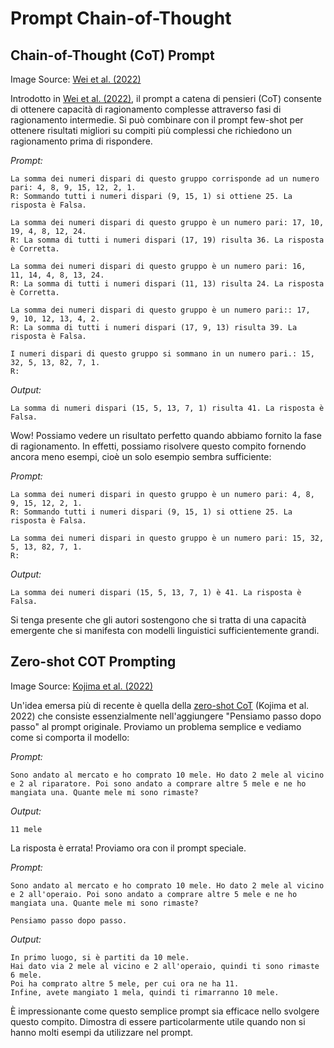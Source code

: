 # Prompt Chain-of-Thought



## Chain-of-Thought (CoT) Prompt

<Screenshot src={COT} alt="COT" />

Image Source: [Wei et al. (2022)](https://arxiv.org/abs/2201.11903)

Introdotto in [Wei et al. (2022)](https://arxiv.org/abs/2201.11903), il prompt a catena di pensieri (CoT) consente di ottenere capacità di ragionamento complesse attraverso fasi di ragionamento intermedie. Si può combinare con il prompt few-shot per ottenere risultati migliori su compiti più complessi che richiedono un ragionamento prima di rispondere.

*Prompt:*
```
La somma dei numeri dispari di questo gruppo corrisponde ad un numero pari: 4, 8, 9, 15, 12, 2, 1.
R: Sommando tutti i numeri dispari (9, 15, 1) si ottiene 25. La risposta è Falsa.

La somma dei numeri dispari di questo gruppo è un numero pari: 17, 10, 19, 4, 8, 12, 24.
R: La somma di tutti i numeri dispari (17, 19) risulta 36. La risposta è Corretta.

La somma dei numeri dispari di questo gruppo è un numero pari: 16,  11, 14, 4, 8, 13, 24.
R: La somma di tutti i numeri dispari (11, 13) risulta 24. La risposta è Corretta.

La somma dei numeri dispari di questo gruppo è un numero pari:: 17,  9, 10, 12, 13, 4, 2.
R: La somma di tutti i numeri dispari (17, 9, 13) risulta 39. La risposta è Falsa.

I numeri dispari di questo gruppo si sommano in un numero pari.: 15, 32, 5, 13, 82, 7, 1. 
R:
```

*Output:*
```
La somma di numeri dispari (15, 5, 13, 7, 1) risulta 41. La risposta è Falsa.
```

Wow! Possiamo vedere un risultato perfetto quando abbiamo fornito la fase di ragionamento. In effetti, possiamo risolvere questo compito fornendo ancora meno esempi, cioè un solo esempio sembra sufficiente:

*Prompt:*
```
La somma dei numeri dispari in questo gruppo è un numero pari: 4, 8, 9, 15, 12, 2, 1.
R: Sommando tutti i numeri dispari (9, 15, 1) si ottiene 25. La risposta è Falsa.

La somma dei numeri dispari in questo gruppo è un numero pari: 15, 32, 5, 13, 82, 7, 1. 
R:
```

*Output:*
```
La somma dei numeri dispari (15, 5, 13, 7, 1) è 41. La risposta è Falsa.
```

Si tenga presente che gli autori sostengono che si tratta di una capacità emergente che si manifesta con modelli linguistici sufficientemente grandi.

## Zero-shot COT Prompting

<Screenshot src={ZEROCOT} alt="Zero-shot COT" />

Image Source: [Kojima et al. (2022)](https://arxiv.org/abs/2205.11916)

Un'idea emersa più di recente è quella della [zero-shot CoT](https://arxiv.org/abs/2205.11916) (Kojima et al. 2022) che consiste essenzialmente nell'aggiungere "Pensiamo passo dopo passo" al prompt originale. Proviamo un problema semplice e vediamo come si comporta il modello:

*Prompt:*
```
Sono andato al mercato e ho comprato 10 mele. Ho dato 2 mele al vicino e 2 al riparatore. Poi sono andato a comprare altre 5 mele e ne ho mangiata una. Quante mele mi sono rimaste?
```

*Output:*
```
11 mele
```

La risposta è errata! Proviamo ora con il prompt speciale. 

*Prompt:*
```
Sono andato al mercato e ho comprato 10 mele. Ho dato 2 mele al vicino e 2 all'operaio. Poi sono andato a comprare altre 5 mele e ne ho mangiata una. Quante mele mi sono rimaste?

Pensiamo passo dopo passo.
```

*Output:*
```
In primo luogo, si è partiti da 10 mele.
Hai dato via 2 mele al vicino e 2 all'operaio, quindi ti sono rimaste 6 mele.
Poi ha comprato altre 5 mele, per cui ora ne ha 11.
Infine, avete mangiato 1 mela, quindi ti rimarranno 10 mele.
```

È impressionante come questo semplice prompt sia efficace nello svolgere questo compito. Dimostra di essere particolarmente utile quando non si hanno molti esempi da utilizzare nel prompt.
